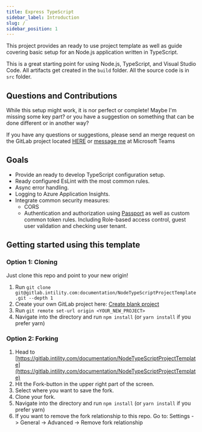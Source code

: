 ```yaml
---
title: Express TypeScript
sidebar_label: Introduction
slug: /
sidebar_position: 1
---
```


This project provides an ready to use project template as well as guide covering basic setup for an Node.js application written in TypeScript.

This is a great starting point for using Node.js, TypeScript, and Visual Studio Code. All artifacts get created in the `build` folder. All the source code is in `src` folder.

## Questions and Contributions

While this setup might work, it is nor perfect or complete! 
Maybe I'm missing some key part? or you have a suggestion on something that can be done different or in another way?

If you have any questions or suggestions, please send an merge request on the GitLab project located [HERE](https://gitlab.intility.com/documentation/NodeTypeScriptProjectTemplate) or [message me](https://teams.microsoft.com/l/chat/0/0?users=christian.marker@intility.no) at Microsoft Teams

## Goals

* Provide an ready to develop TypeScript configuration setup.
* Ready configured EsLint with the most common rules.
* Async error handling.
* Logging to Azure Application Insights.
* Integrate common security measures:
  * CORS
  * Authentication and authorization using [Passport](https://www.passportjs.org/) as well as custom common token rules. Including Role-based access control, guest user validation and checking user tenant.

## Getting started using this template

### Option 1: Cloning

Just clone this repo and point to your new origin!

1. Run `git clone git@gitlab.intility.com:documentation/NodeTypeScriptProjectTemplate.git --depth 1`
2. Create your own GitLab project here: [Create blank project](https://gitlab.intility.com/projects/new#blank_project)
3. Run `git remote set-url origin <YOUR_NEW_PROJECT>`
4. Navigate into the directory and run `npm install` (or `yarn install` if you prefer yarn)

### Option 2: Forking

1. Head to [https://gitlab.intility.com/documentation/NodeTypeScriptProjectTemplate](https://gitlab.intility.com/documentation/NodeTypeScriptProjectTemplate)
1. Hit the Fork-button in the upper right part of the screen.
2. Select where you want to save the fork.
3. Clone your fork.
4. Navigate into the directory and run `npm install` (or `yarn install` if you prefer yarn)
5. If you want to remove the fork relationship to this repo. Go to: Settings -> General -> Advanced -> Remove fork relationship
